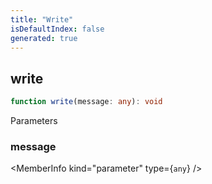 ```yaml
---
title: "Write"
isDefaultIndex: false
generated: true
---
```



<!-- This file was generated from the CommandKit source. Do not modify. Instead, re-run the "docgen" script -->


## write

<GenerationInfo sourceFile="packages/commandkit/src/cli/common.ts" sourceLine="11" packageName="commandkit" />



```ts title="Signature"
function write(message: any): void
```
Parameters

### message

<MemberInfo kind="parameter" type={`any`} />

